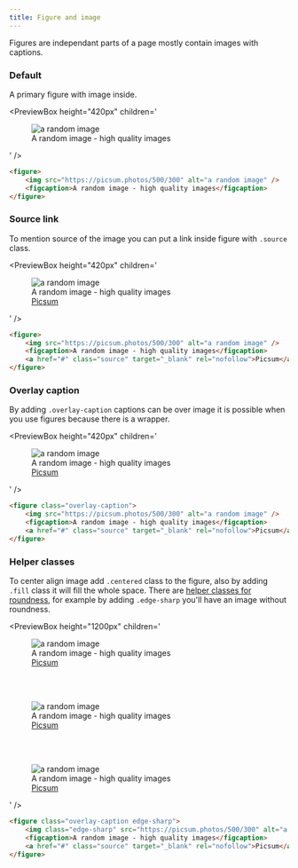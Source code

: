 ```yaml
---
title: Figure and image
---
```



Figures are independant parts of a page mostly contain images with captions.

### Default

A primary figure with image inside.

<PreviewBox
	height="420px"
	children='
<!DOCTYPE html>
<html lang="en">
	<head>
		<meta charset="UTF-8" />
		<meta http-equiv="X-UA-Compatible" content="IE=edge" />
		<meta name="viewport" content="width=device-width, initial-scale=1.0" />
		<link rel="stylesheet" href="https://raw.githack.com/amir2mi/FlatifyCSS/master/dist/css/flatify-min.css" />
		<title>Figures</title>
	</head>
	<body>
       <figure>
			<img src="https://picsum.photos/500/300" alt="a random image"/>
			<figcaption>A random image - high quality images</figcaption>
		</figure>     
    </body>
</html>
'
/>

```html title="index.html"
<figure>
	<img src="https://picsum.photos/500/300" alt="a random image" />
	<figcaption>A random image - high quality images</figcaption>
</figure>
```

### Source link

To mention source of the image you can put a link inside figure with `.source` class.

<PreviewBox
	height="420px"
	children='
<!DOCTYPE html>
<html lang="en">
	<head>
		<meta charset="UTF-8" />
		<meta http-equiv="X-UA-Compatible" content="IE=edge" />
		<meta name="viewport" content="width=device-width, initial-scale=1.0" />
		<link rel="stylesheet" href="https://raw.githack.com/amir2mi/FlatifyCSS/master/dist/css/flatify-min.css" />
		<title>Figure</title>
	</head>
	<body>
        <figure>
			<img src="https://picsum.photos/500/300" alt="a random image"/>
			<figcaption>A random image - high quality images</figcaption>
			<a href="#" class="source" target="_blank" rel="nofollow">Picsum</a>
		</figure>     
    </body>
</html>
'
/>

```html {4} title="index.html"
<figure>
	<img src="https://picsum.photos/500/300" alt="a random image" />
	<figcaption>A random image - high quality images</figcaption>
	<a href="#" class="source" target="_blank" rel="nofollow">Picsum</a>
</figure>
```

### Overlay caption

By adding `.overlay-caption` captions can be over image
it is possible when you use figures because there is a wrapper.

<PreviewBox
	height="420px"
	children='
<!DOCTYPE html>
<html lang="en">
	<head>
		<meta charset="UTF-8" />
		<meta http-equiv="X-UA-Compatible" content="IE=edge" />
		<meta name="viewport" content="width=device-width, initial-scale=1.0" />
		<link rel="stylesheet" href="https://raw.githack.com/amir2mi/FlatifyCSS/master/dist/css/flatify-min.css" />
		<title>Figure</title>
	</head>
	<body>
        <figure class="overlay-caption">
			<img src="https://picsum.photos/500/300" alt="a random image"/>
			<figcaption>A random image - high quality images</figcaption>
			<a href="#" class="source" target="_blank" rel="nofollow">Picsum</a>
		</figure>     
    </body>
</html>
'
/>

```html {1} title="index.html"
<figure class="overlay-caption">
	<img src="https://picsum.photos/500/300" alt="a random image" />
	<figcaption>A random image - high quality images</figcaption>
	<a href="#" class="source" target="_blank" rel="nofollow">Picsum</a>
</figure>
```

### Helper classes

To center align image add `.centered` class to the figure,
also by adding `.fill` class it will fill the whole space.
There are [helper classes for roundness](/docs/helpers/roundness-setters), for example by adding `.edge-sharp`
you'll have an image without roundness.

<PreviewBox
	height="1200px"
	children='
<!DOCTYPE html>
<html lang="en">
	<head>
		<meta charset="UTF-8" />
		<meta http-equiv="X-UA-Compatible" content="IE=edge" />
		<meta name="viewport" content="width=device-width, initial-scale=1.0" />
		<link rel="stylesheet" href="https://raw.githack.com/amir2mi/FlatifyCSS/master/dist/css/flatify-min.css" />
		<title>Figure</title>
	</head>
	<body>		
		<figure class="overlay-caption edge-sharp">
			<img class="edge-sharp" src="https://picsum.photos/500/300" alt="a random image"/>
			<figcaption>A random image - high quality images</figcaption>
			<a href="#" class="source" target="_blank" rel="nofollow">Picsum</a>
		</figure> 
		<br>
		<br>
        <figure class="overlay-caption centered">
			<img src="https://picsum.photos/500/300" alt="a random image"/>
			<figcaption>A random image - high quality images</figcaption>
			<a href="#" class="source" target="_blank" rel="nofollow">Picsum</a>
		</figure>     
		<br>
		<br> 
		<figure class="overlay-caption fill">
			<img src="https://picsum.photos/500/300" alt="a random image"/>
			<figcaption>A random image - high quality images</figcaption>
			<a href="#" class="source" target="_blank" rel="nofollow">Picsum</a>
		</figure>    
    </body>
</html>
'
/>

```html {1-2} title="index.html"
<figure class="overlay-caption edge-sharp">
	<img class="edge-sharp" src="https://picsum.photos/500/300" alt="a random image" />
	<figcaption>A random image - high quality images</figcaption>
	<a href="#" class="source" target="_blank" rel="nofollow">Picsum</a>
</figure>
```
